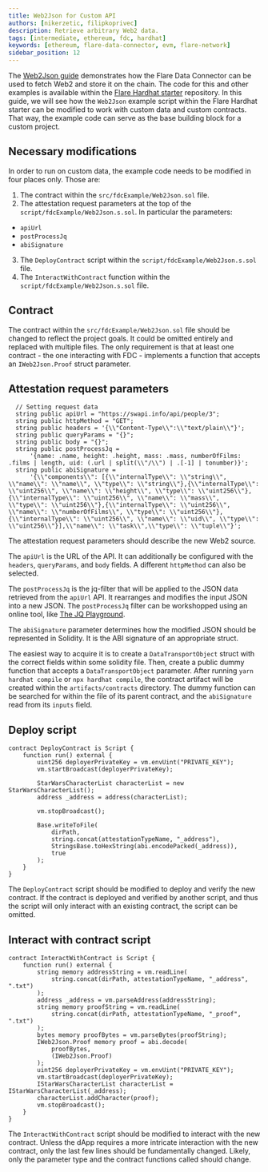 ```yaml
---
title: Web2Json for Custom API
authors: [nikerzetic, filipkoprivec]
description: Retrieve arbitrary Web2 data.
tags: [intermediate, ethereum, fdc, hardhat]
keywords: [ethereum, flare-data-connector, evm, flare-network]
sidebar_position: 12
---
```


The [Web2Json guide](/fdc/guides/foundry/web-2-json) demonstrates how the Flare Data Connector can be used to fetch Web2 and store it on the chain.
The code for this and other examples is available within the [Flare Hardhat starter](https://github.com/flare-foundation/flare-foundry-starter) repository.
In this guide, we will see how the `Web2Json` example script within the Flare Hardhat starter can be modified to work with custom data and custom contracts.
That way, the example code can serve as the base building block for a custom project.

## Necessary modifications

In order to run on custom data, the example code needs to be modified in four places only.
Those are:

1. The contract within the `src/fdcExample/Web2Json.sol` file.
2. The attestation request parameters at the top of the `script/fdcExample/Web2Json.s.sol`.
   In particular the parameters:

- `apiUrl`
- `postProcessJq`
- `abiSignature`

3. The `DeployContract` script within the `script/fdcExample/Web2Json.s.sol` file.
4. The `InteractWithContract` function within the `script/fdcExample/Web2Json.s.sol` file.

## Contract

The contract within the `src/fdcExample/Web2Json.sol` file should be changed to reflect the project goals.
It could be omitted entirely and replaced with multiple files.
The only requirement is that at least one contract - the one interacting with FDC - implements a function that accepts an `IWeb2Json.Proof` struct parameter.

## Attestation request parameters

```solidity title="script/fdcExample/Web2Json.s.sol"
  // Setting request data
  string public apiUrl = "https://swapi.info/api/people/3";
  string public httpMethod = "GET";
  string public headers = '{\\"Content-Type\\":\\"text/plain\\"}';
  string public queryParams = "{}";
  string public body = "{}";
  string public postProcessJq =
      '{name: .name, height: .height, mass: .mass, numberOfFilms: .films | length, uid: (.url | split(\\"/\\") | .[-1] | tonumber)}';
  string public abiSignature =
      '{\\"components\\": [{\\"internalType\\": \\"string\\", \\"name\\": \\"name\\", \\"type\\": \\"string\\"},{\\"internalType\\": \\"uint256\\", \\"name\\": \\"height\\", \\"type\\": \\"uint256\\"},{\\"internalType\\": \\"uint256\\", \\"name\\": \\"mass\\", \\"type\\": \\"uint256\\"},{\\"internalType\\": \\"uint256\\", \\"name\\": \\"numberOfFilms\\", \\"type\\": \\"uint256\\"},{\\"internalType\\": \\"uint256\\", \\"name\\": \\"uid\\", \\"type\\": \\"uint256\\"}],\\"name\\": \\"task\\",\\"type\\": \\"tuple\\"}';
```

The attestation request parameters should describe the new Web2 source.

The `apiUrl` is the URL of the API.
It can additionally be configured with the `headers`, `queryParams`, and `body` fields.
A different `httpMethod` can also be selected.

The `postProcessJq` is the jq-filter that will be applied to the JSON data retrieved from the `apiUrl` API.
It rearranges and modifies the input JSON into a new JSON.
The `postProcessJq` filter can be workshopped using an online tool, like [The JQ Playground](https://play.jqlang.org).

The `abiSignature` parameter determines how the modified JSON should be represented in Solidity.
It is the ABI signature of an appropriate struct.

The easiest way to acquire it is to create a `DataTransportObject` struct with the correct fields within some solidity file.
Then, create a public dummy function that accepts a `DataTransportObject` parameter.
After running `yarn hardhat compile` or `npx hardhat compile`, the contract artifact will be created within the `artifacts/contracts` directory.
The dummy function can be searched for within the file of its parent contract, and the `abiSignature` read from its `inputs` field.

## Deploy script

```solidity title="script/fdcExample/Web2Json.s.sol"
contract DeployContract is Script {
    function run() external {
        uint256 deployerPrivateKey = vm.envUint("PRIVATE_KEY");
        vm.startBroadcast(deployerPrivateKey);

        StarWarsCharacterList characterList = new StarWarsCharacterList();
        address _address = address(characterList);

        vm.stopBroadcast();

        Base.writeToFile(
            dirPath,
            string.concat(attestationTypeName, "_address"),
            StringsBase.toHexString(abi.encodePacked(_address)),
            true
        );
    }
}
```

The `DeployContract` script should be modified to deploy and verify the new contract.
If the contract is deployed and verified by another script, and thus the script will only interact with an existing contract, the script can be omitted.

## Interact with contract script

```solidity title="script/fdcExample/Web2Json.s.sol"
contract InteractWithContract is Script {
    function run() external {
        string memory addressString = vm.readLine(
            string.concat(dirPath, attestationTypeName, "_address", ".txt")
        );
        address _address = vm.parseAddress(addressString);
        string memory proofString = vm.readLine(
            string.concat(dirPath, attestationTypeName, "_proof", ".txt")
        );
        bytes memory proofBytes = vm.parseBytes(proofString);
        IWeb2Json.Proof memory proof = abi.decode(
            proofBytes,
            (IWeb2Json.Proof)
        );
        uint256 deployerPrivateKey = vm.envUint("PRIVATE_KEY");
        vm.startBroadcast(deployerPrivateKey);
        IStarWarsCharacterList characterList = IStarWarsCharacterList(_address);
        characterList.addCharacter(proof);
        vm.stopBroadcast();
    }
}
```

The `InteractWithContract` script should be modified to interact with the new contract.
Unless the dApp requires a more intricate interaction with the new contract, only the last few lines should be fundamentally changed.
Likely, only the parameter type and the contract functions called should change.
